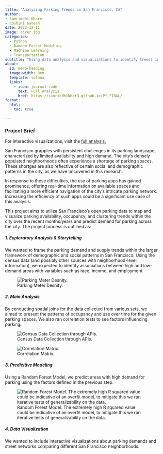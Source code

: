 ```yaml
---
title: "Analyzing Parking Trends in San Francisco, CA"
author:
- Samriddhi Khare
- Roshini Ganesh
date: 2023-12-11
image: cover.jpg
categories:
  - Python
  - Random Forest Modeling
  - Machine Learning
  - Transportation
subtitle: "Using data analysis and visualizations to identify trends in parking supply and demand."
about:
  id: hero-heading
  image-width: 0em
  template: solana
  links:
    - icon: journal-code
      text: Full Analysis
      href: https://samriddhikhar3.github.io/PY_FINAL/
format:
  html:
    toc: true

---
```


### Project Brief

For interactive visualizations, visit the [full analysis.](https://samriddhikhar3.github.io/PY_FINAL/)

San Francisco grapples with persistent challenges in its parking landscape, characterized by limited availability and high demand. The city’s densely populated neighborhoods often experience a shortage of parking spaces. These shortges are also reflective of certain social and demographic patterns in the city, as we have uncovered in this research.

In response to these difficulties, the use of parking apps has gained prominence, offering real-time information on available spaces and facilitating a more efficient navigation of the city’s intricate parking network. Increasing the efficiency of such apps could be a significant use case of this analysis.

This project aims to utilize San Francisco’s open parking data to map and visualize parking availability, occupancy, and clustering trends within the city over the recent months/years and predict demand for parking across the city. The project process is outlined as: 

##### 1. Exploratory Analysis & Storytelling 

We wanted to frame the parking demand and supply trends within the larger framework of demographic and social patterns in San Francisco. Using the census data (and possibly other sources with neighborhood-level information), we expected to identify associations between high and low-demand areas with variables such as race, income, and employment.

![Parking Meter Desnity.](2.jpeg)

##### 2. Main Analysis 

By conducting spatial joins for the data collected from various sets, we aimed to present the patterns of occupancy and use over time for the given parking spaces. We also ran correlation tests to see factors influencing parking. 

![Census Data Collection through APIs.](3.jpeg)

![Correlation Matrix.](4.png)

##### 3. Predicitive Modeling

 Using a Random Forest Model, we predict areas with high demand for parking using the factors defined in the previous step. 

 ![Random Forest Model. The extremely high R squared value could be indicative of an overfit model, to mitigate this we ran iterative tests of generalizability on the data.](5.jpeg)


##### 4. Data Visualization 

We wanted to include interactive visualizations about parking demands and street networks comparing different San Francisco neighborhoods.




